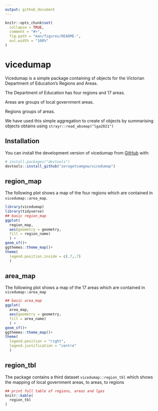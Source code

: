 ```yaml
---
output: github_document
---
```


<!-- README.md is generated from README.Rmd. Please edit that file -->

```r
knitr::opts_chunk$set(
  collapse = TRUE,
  comment = "#>",
  fig.path = "man/figures/README-",
  out.width = "100%"
)
```

# vicedumap

<!-- badges: start -->
<!-- badges: end -->

Vicedumap is a simple package containing sf objects for the Victorian Department of Education's Regions and Areas.

The Department of Education has four regions and 17 areas. 

Areas are groups of local government areas. 

Regions groups of areas.

We have used this simple aggregation to create sf objects by summarising objects obtains using `strayr::read_absmap("lga2021")`

## Installation

You can install the development version of vicedumap from [GitHub](https://github.com/) with:

``` r
# install.packages("devtools")
devtools::install_github("zerogetsamgow/vicedumap")
```

## region_map

The following plot shows a map of the four regions which are contained in `vicedumap::area_map`.

```r
library(vicedumap)
library(tidyverse)
## basic region_map
ggplot(
  region_map,
  aes(geometry = geometry,
  fill = region_name)
  ) +
geom_sf()+
ggthemes::theme_map()+
theme(
  legend.position.inside = c(.7,.7)
  )

```



## area_map

The following plot shows a map of the 17 areas which are contained in `vicedumap::area_map`

```r
## basic area_map
ggplot(
  area_map,
  aes(geometry = geometry,
  fill = area_name)
  ) +
geom_sf()+
ggthemes::theme_map()+
theme(
  legend.position = "right",
  legend.justification = "centre"
  )

```

## region_tbl

The package contains a third dataset `vicedumap::region_tbl` which shows the mapping of local government areas, to areas, to regions

```r
## print full table of regions, areas and lgas
knitr::kable(
  region_tbl
)

```
